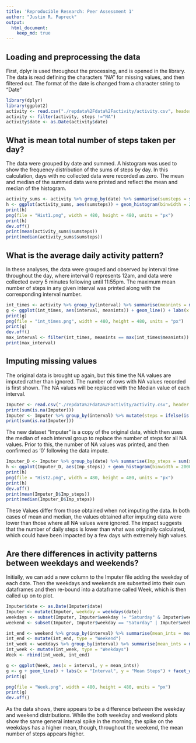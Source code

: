 ---
title: 'Reproducible Research: Peer Assessment 1'
author: "Justin R. Papreck"
output:
  html_document:
    keep_md: true
---

## Loading and preprocessing the data
First, dplyr is used throughout the processing, and is opened in the library. The 
data is read defining the characters "NA" for missing values, and then filtered out. 
The format of the date is changed from a character string to "Date"

```{r preprocessing}
library(dplyr)
library(ggplot2)
activity <- read.csv("./repdata%2Fdata%2Factivity/activity.csv", header = TRUE, na.strings = "NA")
activity <- filter(activity, steps !="NA")
activity$date <- as.Date(activity$date)
```


## What is mean total number of steps taken per day?
The data were grouped by date and summed. A histogram was used to show the frequency
distribution of the sums of steps by day. In this calculation, days with no collected
data were recorded as zero. The mean and median of the summed data were printed and
reflect the mean and median of the histogram. 



```{r descriptives}
activity_sums <- activity %>% group_by(date) %>% summarise(sumsteps = sum(steps), meansteps = mean(steps), medsteps = median(steps[steps>0]))
h <- ggplot(activity_sums, aes(sumsteps)) + geom_histogram(binwidth = 2000, col=I("black"))
print(h)
png(file = "Hist1.png", width = 480, height = 480, units = "px")
print(h)
dev.off()
print(mean(activity_sums$sumsteps))
print(median(activity_sums$sumsteps))
```

## What is the average daily activity pattern?
In these analyses, the data were grouped and observed by interval time throughout
the day, where interval 0 represents 12am, and data were collected every 5 minutes 
following until 11:55pm. The maximum mean number of steps in any given interval 
was printed along with the corresponding interval number. 


```{r intervals}
int_times <- activity %>% group_by(interval) %>% summarise(meanints = mean(steps), medianints = median(steps))
g <- ggplot(int_times, aes(interval, meanints)) + geom_line() + labs(x = "Interval", y = "Mean Steps")
print(g)
png(file = "int_times.png", width = 480, height = 480, units = "px")
print(g)
dev.off()
max_interval <- filter(int_times, meanints == max(int_times$meanints))
print(max_interval)
```

## Imputing missing values
The original data is brought up again, but this time the NA values are imputed 
rather than ignored. The number of rows with NA values recorded is first shown.
The NA values will be replaced with the Median value of each interval.  

```{r imputing}
Imputer <- read.csv("./repdata%2Fdata%2Factivity/activity.csv", header = TRUE, na.strings = "NA")
print(sum(is.na(Imputer)))
Imputer <- Imputer %>% group_by(interval) %>% mutate(steps = ifelse(is.na(steps), median(steps, na.rm = TRUE), steps))
print(sum(is.na(Imputer)))
```

The new dataset "Imputer" is a copy of the original data, which then uses the median
of each interval group to replace the number of steps for all NA values. Prior to 
this, the number of NA values was printed, and then confirmed as '0' following the 
data impute. 

```{r imputed descriptives}
Imputer_D <- Imputer %>% group_by(date) %>% summarise(Imp_steps = sum(steps))
h <- ggplot(Imputer_D, aes(Imp_steps)) + geom_histogram(binwidth = 2000, col=I("black"))
print(h)
png(file = "Hist2.png", width = 480, height = 480, units = "px")
print(h)
dev.off()
print(mean(Imputer_D$Imp_steps))
print(median(Imputer_D$Imp_steps))
```

These Values differ from those obtained when not imputing the data. In both cases 
of mean and median, the values obtained after imputing data were lower than those
where all NA values were ignored. The impact suggests that the number of daily 
steps is lower than what was originally calculated, which could have been impacted 
by a few days with extremely high values. 

## Are there differences in activity patterns between weekdays and weekends?
Initially, we can add a new column to the Imputer file adding the weekday of each 
date. Then the weekdays and weekends are subsetted into their own dataframes and 
then re-bound into a dataframe called Week, which is then called up on to plot. 

```{r weekdays}
Imputer$date <- as.Date(Imputer$date)
Imputer <- mutate(Imputer, weekday = weekdays(date))
weekdays <- subset(Imputer, Imputer$weekday != "Saturday" & Imputer$weekday !="Sunday")
weekend <- subset(Imputer, Imputer$weekday == "Saturday" | Imputer$weekday =="Sunday")

int_end <- weekend %>% group_by(interval) %>% summarise(mean_ints = mean(steps), median_ints = median(steps))
int_end <- mutate(int_end, type = "Weekend")
int_week <- weekdays %>% group_by(interval) %>% summarise(mean_ints = mean(steps), median_ints = median(steps))
int_week <- mutate(int_week, type = "Weekdays")
Week <- rbind(int_week, int_end)

g <- ggplot(Week, aes(x = interval, y = mean_ints))
g <- g + geom_line() + labs(x = "Interval", y = "Mean Steps") + facet_wrap(~type, nrow=2)
print(g)

png(file = "Week.png", width = 480, height = 480, units = "px")
print(g)
dev.off()
```

As the data shows, there appears to be a difference between the weekday and weekend distributions. While the both weekday and weekend plots show the same general interval spike in the morning, the spike on the weekdays has a higher mean, though, throughout the weekend, the mean number of steps appears higher.  